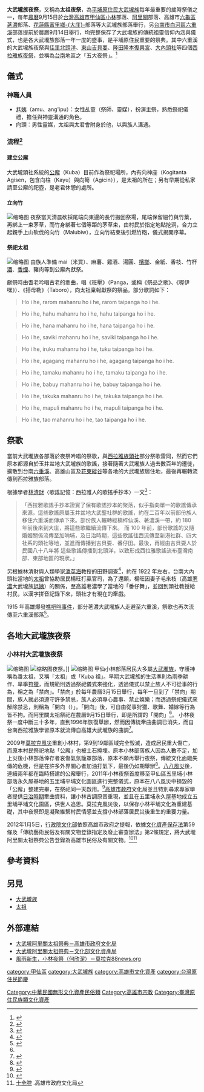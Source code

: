 '''大武壠族夜祭'''，又稱為'''太祖夜祭'''，為[[平埔族|平埔原住民]][[大武壠族|大武壠族]]每年最重要的歲時祭儀之一，每年[[農曆|農曆]]9月15日於[[台灣|台灣]][[高雄市|高雄市]][[甲仙區|甲仙區]][[小林里|小林]]部落、[[關山里_(高雄市)|阿里關]]部落、高雄市[[六龜區|六龜區]][[荖濃里|荖濃]]部落、[[花蓮縣|花蓮縣]][[富里鄉|富里鄉]][[大庄_(花蓮縣)|-{大庄}-]]部落等大武壠族部落舉行，另[[台南市|台南市]][[白河區|白河區]][[六溪里|六重溪]]部落提前於農曆9月14日舉行，均完整保存了大武壠族的傳統祖靈信仰內涵與儀式，也是各大武壠族部落一年一度的盛事，是平埔原住民重要的祭典。其中六重溪的大武壠族夜祭與[[佳里區|佳里]][[北頭洋立長宮#宗教活動|北頭洋]]、[[東山區_(臺南市)|東山]][[吉貝耍|吉貝耍]]、[[隆田_(台南)|隆田]][[隆本復興宮|隆本復興宮]]、[[大內區|大內]][[頭社公廨#宗教活動|頭社]]等四個[[西拉雅族#夜祭與嚎海祭|西拉雅族夜祭]]，並稱為[[臺南市|台南]]地區之「五大夜祭」。<ref>{{Cite news|url=https://news.ltn.com.tw/news/life/breakingnews/2777788?utm_source=LINE&utm_medium=APP&utm_campaign=SHARE&fbclid=IwAR0QlsJ5pXsl48J1IJkq4tcsDoH9tURwTwAzouZhjqg52lSJg9ZRpbJt2aI|title=麻豆三元宮也拜阿立祖！ 中斷69年西拉雅夜祭5/7復辦|author=楊金城|date=2019年5月2日|work=自由時報|accessdate=2019年5月3日|archive-date=2019年5月21日|archive-url=https://web.archive.org/web/20190521160940/https://news.ltn.com.tw/news/life/breakingnews/2777788?utm_source=LINE&utm_medium=APP&utm_campaign=SHARE&fbclid=IwAR0QlsJ5pXsl48J1IJkq4tcsDoH9tURwTwAzouZhjqg52lSJg9ZRpbJt2aI|dead-url=no}}</ref>

==儀式==
===神職人員===
*[[尪姨_(西拉雅族)|尪姨]]（amu、ang'ipu）：女性乩童（祭師、靈媒），扮演主祭，熟悉祭祀儀禮，擔任與神靈溝通的角色。
*向頭：男性靈媒，太祖與太君會附身於他，以與族人溝通。

===流程<ref name=":0">{{Cite book|title=種回小林村的記憶 : 大武壠民族植物暨部落傳承400年人文誌|last=|first=|publisher=高雄市杉林區日光小林社區發展協會|year=2017年11月|isbn=978-986-95852-0-0|location=高雄市|pages=}}</ref>===
====建立公廨====
大武壠頭社系統的[[公廨_(原住民族)|公廨]]（Kuba）目前作為祭祀場所，內有向神座（Kogitanta Agisen，包含向柱（Kayu）與向笱（Agicin）），是太祖的所在；另有早期從私家請至公廨的祀壺，是老君休憩的處所。
====立向竹====
[[File:大武壠族夜祭立向竹儀式.jpg|缩略图]]
夜祭當天清晨砍採尾端向東邊的長竹搬回祭場，尾端保留細竹與竹葉，再綁上一束茅草，而竹身綁著七個等距的茅草束，由村民於指定地點挖洞，合力立起親手上山砍伐的向竹（Malubiw），立向竹結束後引燃竹砲，儀式揭開序幕。
====祭祀太祖====
[[File:大武壠族人夜祭當日於公廨前獻祭品.jpg|缩略图]]
由族人準備 mai（米買）、麻薯、雞酒、湯圓、[[檳榔|檳榔]]、金紙、香枝、竹杯[[酒|酒]]、[[香煙|香煙]]、豬肉等到公廨內獻祭。

獻祭時由耆老吟唱古老的牽曲，唱《班壓》（Panga，或稱《祭品之歌》、《喔伊嘿》）、《搭母勒》（Taboro），向太祖稟報獻祭的祭品。部分歌詞如下：<blockquote>Ho i he, rarom mahanru ho i he, rarom taipanga ho i he.</blockquote><blockquote>Ho i he, hahu mahanru ho i he, hahu taipanga ho i he.</blockquote><blockquote>Ho i he, hana mahanru ho i he, hana taipanga ho i he.</blockquote><blockquote>Ho i he, saviki mahanru ho i he, saviki taipanga ho i he.</blockquote><blockquote>Ho i he, iruku mahanru ho i he, tuku taipanga ho i he.</blockquote><blockquote>Ho i he, agagang mahanru ho i he, agagang taipanga ho i he.</blockquote><blockquote>Ho i he, tamaku mahanru ho i he, tamaku taipanga ho i he.</blockquote><blockquote>Ho i he, babuy mahanru ho i he, babuy taipanga ho i he.</blockquote><blockquote>Ho i he, takuka mahanru ho i he, takuka taipanga ho i he.</blockquote><blockquote>Ho i he, mapuli mahanru ho i he, mapuli taipanga ho i he.</blockquote><blockquote>Ho i he, tao mahanru ho i he, tao taipanga ho i he.</blockquote>

== 祭歌 ==
當前大武壠族各部落於夜祭吟唱的祭歌，與[[西拉雅語|西拉雅族]][[大內頭社|頭社]]部分祭歌雷同，然而它們原本都源自於玉井盆地大武壠族的歌謠，接著隨著大武壠族人過去數百年的遷徙，擴散到台南[[六重溪|六重溪]]、高雄山區及[[花東縱谷|花東縱谷]]等各地的大武壠族居住地，最後再輾轉流傳到西拉雅族部落。

根據學者[[林清財|林清財]]〈歌謠記憶：西拉雅人的歌搖手抄本〉一文<ref>{{Cite book|title=歌謠記憶:西拉雅人的歌搖手抄本|last=林|first=清財|publisher=|year=2000|isbn=|location=|pages=}}</ref>：<blockquote>「西拉雅歌謠手抄本證實了保有歌謠抄本的聚落，似乎指向單一的歌謠傳承來源，這些歌謠原屬玉井盆地大武壟社群的歌謠，約在二百年以前部份族人移住六重溪而傳承下來。部份族人輾轉經楠梓仙溪、荖濃溪一帶，約 180 年前後來到大庄，將這些歌繼續流傳下來。 而 100 年前，部份歌謠的又隨婚姻關係流傳至加呐埔，及日治時期，這些歌謠往西流傳至新港社群、四大社系的頭社等地，並進而傳播到吉貝耍、番仔田。最後，再經由吉貝耍人於民國八十八年將 這些歌謠傳播到北頭洋，以致形成西拉雅歌謠流布臺灣南部、東部地區的現狀。」</blockquote>另根據林清財與人類學家[[潘英海|潘英海]]教授的田野調查<ref>{{Cite book|title=臺南西拉雅族祭儀音樂研究：以四大社現存夜祭為中心之探討|last=連|first=主一|publisher=|year=2016|isbn=|location=|pages=144, 154}}</ref>，約在 1922 年左右，台南大內頭社當地的[[太祖（祖靈信仰）|太祖]]曾協助居民楊旺打贏官司，為了還願，楊旺因妻子毛來枝（高雄[[荖濃|荖濃]]大武壠族[[尪姨|尪姨]]）的關係，至高雄荖濃學了當地的「番仔舞」，並回到頭社教授給村民，以漢字拼音記錄下來，頭社才有現在的牽戲。

1915 年高雄爆發[[噍吧哖事件|噍吧哖事件]]，部分荖濃大武壠族人走避至六重溪，祭歌也再次流傳至六重溪部落<ref>{{Cite book|title=臺南西拉雅族祭儀音樂研究：以四大社現存夜祭為中心之探討|last=連|first=主一|publisher=|year=2016|isbn=|location=|pages=154-155}}</ref>。

==各地大武壠族夜祭==

=== 小林村大武壠族夜祭 ===
{{See also|小林村}}
[[File:小林村大武壠族人於夜祭進行牽戱.jpg|缩略图]]
[[File:阿里關大武壠族夜祭.jpg|缩略图]]夜祭。]]
[[File:小林村大武壠族夜祭當日走鏢情形.jpg|缩略图]]
甲仙小林部落居民大多屬[[大武壠族|大武壠族]]，守護神稱為番太祖，又稱「太祖」或「Kuba 祖」。早期大武壠族的生活準則為雨季耕作、旱季[[狩獵|狩獵]]，而規範則透過祭祀儀式來強化，透過儀式以禁止族人不可從事的行為，稱之為「禁向」。「禁向」於每年農曆3月15日舉行，每年一旦到了「禁向」期間，族人就必須遵守許多禁忌，族人必須專心農事、禁止娛樂；而透過祭祀儀式來解除禁忌，則稱為「開向（{{lang-nan-tw|khui-hiàng}}）」。「開向」後，可自由從事狩獵、歌舞、婚嫁等行為皆不拘。而阿里關太祖祭祀在農曆9月15日舉行，即是所謂的「開向」<ref name=":0" />。
小林夜祭一度中斷三十多年，直到1996年恢復舉辦，然而因傳統牽曲曲調已消失，而自台南西拉雅族學習原本就流傳自高雄大武壠族的曲調<ref>{{cite web|url=http://www.libertytimes.com.tw/2012/new/oct/28/today-south15.htm|title=小林夜祭 陳菊五里埔敬拜太祖|accessdate=2013-04-19|author=記者蘇福男／甲仙報導|date=2012-10-28|publisher=自由電子報|language=zh-tw|deadurl=yes|archiveurl=https://web.archive.org/web/20121101101856/http://www.libertytimes.com.tw/2012/new/oct/28/today-south15.htm|archivedate=2012-11-01}}</ref>。

2009年[[莫拉克風災|莫拉克風災]]重創小林村，第9到19鄰區域完全毀滅，造成居民重大傷亡，而原本村民祭祀地點「公廨」也被土石掩埋。原本小林部落族人因為人數不足，加上災後小林部落倖存者哀傷氣氛籠罩部落，原本不願再舉行夜祭，傳統文化面臨失傳的危機，但是在許多外界關心者加油打氣下，最後仍如期舉辦<ref>{{cite web|url=http://www.nownews.com/2009/08/23/11490-2495903.htm|title=八八災民／傳統不「埋」沒！　小林夜祭如期舉行|accessdate=2013-04-19|author=|date=2009-08-23|publisher=Nownews今日新聞網|language=zh-tw|archive-date=2009-08-28|archive-url=https://web.archive.org/web/20090828024825/http://nownews.com/2009/08/23/11490-2495903.htm|dead-url=no}}</ref>。[[八八風災|八八風災]]後，連續兩年都在臨時搭建的公廨舉行，2011年小林夜祭首度移至甲仙區五里埔小林部落永久屋基地的五里埔平埔文化園區進行完整儀式，原本在八八風災中損毀的「公廨」整建完畢，在祭祀同一天啟用。<ref>{{cite news|url=http://www.appledaily.com.tw/appledaily/article/headline/20111010/33727538/|title=小林夜祭 吸老外|author=|date=2011-10-10|publisher=蘋果日報|accessdate=2013-04-19|language=zh-tw|archive-date=2016-03-04|archive-url=https://web.archive.org/web/20160304214658/http://www.appledaily.com.tw/appledaily/article/headline/20111010/33727538/|dead-url=no}}</ref>[[高雄市政府|高雄市政府]]文化局並且特別尋求專家學者提供[[台灣日治時期|日治時期]]牽曲資料，讓小林古調原音重現，並且在五里埔永久屋基地成立五里埔平埔文化園區，供世人追思。莫拉克風災後，以保存小林平埔文化為重建基礎，其中夜祭即是凝聚維繫村民情感並支撐小林部落居民災後重生的重要力量。

2012年1月5日，[[行政院文化部|行政院文化部]]依照高雄市政府之提報，依據[[文化資產保存法|文化資產保存法]]第59條及「傳統藝術民俗及有關文物登錄指定及廢止審查辦法」第2條規定，將大武壠阿里關太祖祭典公告登錄為高雄市民俗及有關文物。<ref>{{cite web|url=https://nchdb.boch.gov.tw/assets/overview/traditionalPerformingart/20120105000001|title=十全腔|accessdate=|author=|date=|publisher=[[行政院文化部|行政院文化部]]文化資產局|language=zh-tw|archive-date=2018-01-20|archive-url=https://web.archive.org/web/20180120065844/https://nchdb.boch.gov.tw/assets/overview/traditionalPerformingart/20120105000001|dead-url=no}}</ref><ref>[http://heritage.khcc.gov.tw/Heritage.aspx?KeyID=ac0366ad-dad3-4afb-842e-227847a849d5 十全腔] {{Wayback|url=http://heritage.khcc.gov.tw/Heritage.aspx?KeyID=ac0366ad-dad3-4afb-842e-227847a849d5 |date=20180727155649 }}.高雄市政府文化局</ref>

==參考資料==
{{reflist}}

== 另見 ==
* [[大武壠族|大武壠族]]
* [[太祖_(祖靈信仰)|太祖]]

==外部連結==
*[http://heritage.khcc.gov.tw/Heritage.aspx?KeyID=ca9d8c27-ac9d-42d6-be95-f9788655d5f3 大武壠阿里關太祖祭典－高雄市政府文化局]{{Wayback|url=http://heritage.khcc.gov.tw/Heritage.aspx?KeyID=ca9d8c27-ac9d-42d6-be95-f9788655d5f3 |date=20160828103548 }}
*[https://nchdb.boch.gov.tw/assets/advanceSearch/folklore/20120105000004 大武壠阿里關太祖祭典－文化部文化資產局]{{Wayback|url=https://nchdb.boch.gov.tw/assets/advanceSearch/folklore/20120105000004 |date=20190511164901 }}
*[http://www.88news.org/?p=7839 風雨新生，小林夜祭（何欣潔）－莫拉克88news.org]
[[category:甲仙區|category:甲仙區]]
[[category:大武壠族|category:大武壠族]]
[[Category:中華民國無形文化資產民俗類|Category:中華民國無形文化資產民俗類]]
[[category:高雄市文化資產|category:高雄市文化資產]]
[[Category:高雄市宗教|Category:高雄市宗教]]
[[category:台灣原住民節慶|category:台灣原住民節慶]]
[[Category:臺灣原住民族類文化資產|Category:臺灣原住民族類文化資產]]

{{大武壠族}}